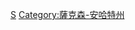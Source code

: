 {{Commonscat|People of Saxony-Anhalt}}

[[Category:德國各州人物|S]]
[[Category:薩克森-安哈特州|Category:薩克森-安哈特州]]